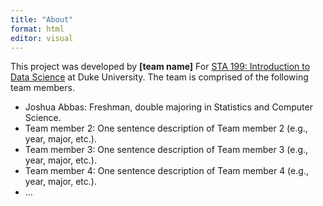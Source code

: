 ```yaml
---
title: "About"
format: html
editor: visual
---
```


This project was developed by **\[team name\]** For [STA 199: Introduction to Data Science](https://sta199-s23-2.github.io/) at Duke University. The team is comprised of the following team members.

-   Joshua Abbas: Freshman, double majoring in Statistics and Computer Science.
-   Team member 2: One sentence description of Team member 2 (e.g., year, major, etc.).
-   Team member 3: One sentence description of Team member 3 (e.g., year, major, etc.).
-   Team member 4: One sentence description of Team member 4 (e.g., year, major, etc.).
-   ...

